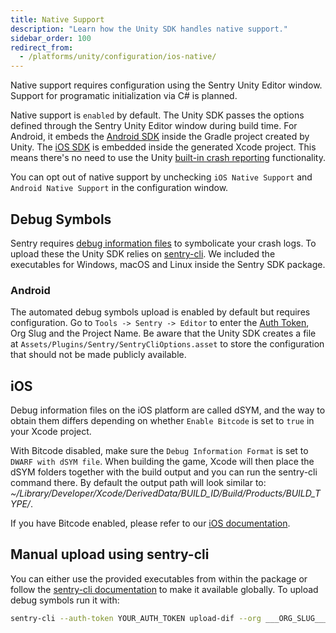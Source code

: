 ```yaml
---
title: Native Support
description: "Learn how the Unity SDK handles native support."
sidebar_order: 100
redirect_from:
  - /platforms/unity/configuration/ios-native/
---
```


<Note>

Native support requires configuration using the Sentry Unity Editor window. Support for programatic initialization via C# is planned.

</Note>

Native support is `enabled` by default. The Unity SDK passes the options defined through the Sentry Unity Editor window during build time. For Android, it embeds the [Android SDK](/platforms/android/) inside the Gradle project created by Unity. The [iOS SDK](/platforms/apple/guides/ios/) is embedded inside the generated Xcode project. This means there's no need to use the Unity [built-in crash reporting](https://docs.unity3d.com/ScriptReference/CrashReport.html) functionality.

You can opt out of native support by unchecking `iOS Native Support` and `Android Native Support` in the configuration window.

## Debug Symbols

Sentry requires [debug information files](/platforms/android/data-management/debug-files/) to symbolicate your crash logs. To upload these the Unity SDK relies on [sentry-cli](/product/cli/). We included the executables for Windows, macOS and Linux inside the Sentry SDK package.

### Android

The automated debug symbols upload is enabled by default but requires configuration. Go to `Tools -> Sentry -> Editor` to enter the [Auth Token](https://sentry.io/api/), Org Slug and the Project Name. Be aware that the Unity SDK creates a file at `Assets/Plugins/Sentry/SentryCliOptions.asset` to store the configuration that should not be made publicly available.

## iOS

Debug information files on the iOS platform are called dSYM, and the way to obtain them differs depending on whether `Enable Bitcode` is set to `true` in your Xcode project.

With Bitcode disabled, make sure the `Debug Information Format` is set to `DWARF with dSYM file`. When building the game, Xcode will then place the dSYM folders together with the build output and you can run the sentry-cli command there. By default the output path will look similar to: _~/Library/Developer/Xcode/DerivedData/BUILD_ID/Build/Products/BUILD_TYPE/_.

If you have Bitcode enabled, please refer to our [iOS documentation](/platforms/apple/guides/ios/dsym/).

## Manual upload using sentry-cli

You can either use the provided executables from within the package or follow the [sentry-cli documentation](/product/cli/installation/) to make it available globally. To upload debug symbols run it with:

```bash
sentry-cli --auth-token YOUR_AUTH_TOKEN upload-dif --org ___ORG_SLUG___ --project ___PROJECT_SLUG___ PATH_TO_SYMBOLS
```
